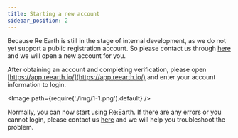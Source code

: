 ```yaml
---
title: Starting a new account
sidebar_position: 2
---
```


Because Re:Earth is still in the stage of internal development, as we do not yet support a public registration account. So please contact us through [here](https://docs.google.com/forms/d/e/1FAIpQLSftlA7HKfSsCHND14jERCLh3YzDETj0tU2rPVHM8McQfPHt-g/viewform) and we will open a new account for you.

After obtaining an account and completing verification, please open [https://app.reearth.io/](https://app.reearth.io/) and enter your account information to login.

<Image path={require('./img/1-1.png').default} />

Normally, you can now start using Re:Earth. If there are any errors or you cannot login, please contact us [here](https://docs.google.com/forms/d/e/1FAIpQLSftlA7HKfSsCHND14jERCLh3YzDETj0tU2rPVHM8McQfPHt-g/formResponse) and we will help you troubleshoot the problem.
